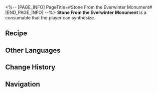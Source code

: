 <%-- [PAGE_INFO]
PageTitle=#Stone From the Everwinter Monument#
[END_PAGE_INFO] --%>
{{Consumable Infobox
|id          = 403004
|image       = Item Stone From the Everwinter Monument.png{{subst:void|<!--$UPLOAD:<<SpriteOutput/ItemFigures/403004.png>-<Item Stone From the Everwinter Monument.png>-<Consumable Icons>>-->}}
|type        = Defense Consumables
|rarity      = 4
|effect      = Upon use, increases all allies' chance to resist Frozen by 50% for the next battle.
|description = The Mourning Actors came to Jarilo-VI a long time ago. They were not aware of the Architects. The only sight they witnessed was the trail of destruction left by the Legion. They rowed their gondolas quietly above the planet and left before the Legion could notice them, leaving behind a silent eulogy.<br />Time flew by, and the Belobog Architects found a type of beautiful stone that glimmered with bright colors. They mixed the stone with Geomarrow and built a monument, which some say still stands at the heart of Qlipoth Fort in the city of Belobog.
|effectType  = 
|effectType2 = 
|effectType3 = 
|recipe      = {{cx|Source missing}}
|source1     = [[Omni-Synthesizer]]
|source2     = 
|source3     = 
}}
{{Description|''"Even if we fail, this monument will stand for all eternity. Those who come after will find it and know that we once existed."''}}
'''Stone From the Everwinter Monument''' is a consumable that the player can synthesize.

==Recipe==
{{Recipe
|type                               = Synthesis
|group                              = Consumable
|Core of Ice                        = 3
|Preservation Construction Material = 3
|Hard Chip of Nihility              = 2
|Tear Crystal of Glorious Death     = 1
|sort                               = Core of Ice;Preservation Construction Material;Hard Chip of Nihility;Tear Crystal of Glorious Death
}}

==Other Languages==
{{Other Languages
|en   = Stone From the Everwinter Monument
|zhs  = 永冬碑石
|zht  = 永冬碑石
|ja   = 常冬の碑石
|ko   = 영원한 겨울의 비석
|es   = Piedra del Monumento del Siempreinvierno
|fr   = Pierre du monument de l'Hiver éternel
|ru   = Камень из Монумента вечнозимья
|th   = Stone from the Everwinter Monument
|vi   = Bia Đá Everwinter
|de   = Stein des Immerwinter-Denkmals
|id   = Stone from the Everwinter Monument
|pt   = Pedra do Monumento ao Inverno Eterno
}}

==Change History==
{{Change History|1.0}}

==Navigation==
{{Consumable Navbox}}